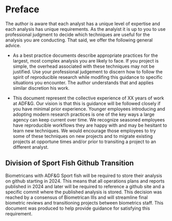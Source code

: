 # Preface {.unnumbered}

The author is aware that each analyst has a unique level of expertise and each analysis has unique requirements. As the analyist it is up to you to use professional judgment to decide which techniques are useful for the analysis you are conducting. That said, we offer the following general advice.

-   As a best practice documents describe appropriate practices for the largest, most complex analysis you are likely to face. If you project is simple, the overhead associated with these techniques may not be justified. Use your professional judgement to discern how to follow the spirit of reproducible research while modifing this guidance to specific situations you encounter. The author understands that and applies similar discretion his work.

-   This document represent the collective experience of XX years of work at ADF&G. Our vision is that this is guidance will be followed closely if you have minimal prior experience. Younger employees introducing and adopting modern research practices is one of the key ways a large agency can keep current over time. We recognize seasoned employees have reproducible workflows they are happy with and may be hesitant to learn new techniques. We would encourage those employees to try some of these techniques on new projects and to migrate existing projects at opportune times and/or prior to transiting a project to an different analyst.

## Division of Sport Fish Github Transition 

Biometricans with ADF&G Sport fish will be required to store their analysis on github starting in 2024. This means that all operations plans and reports published in 2024 and later will be required to reference a github site and a specific commit where the published analysis is stored. This decision was reached by a consensus of Biometrican IIIs and will streamline final biometric reviews and transitioning projects between biometrics staff. This document was produced to help provide guidance for satisfying this requirement.
